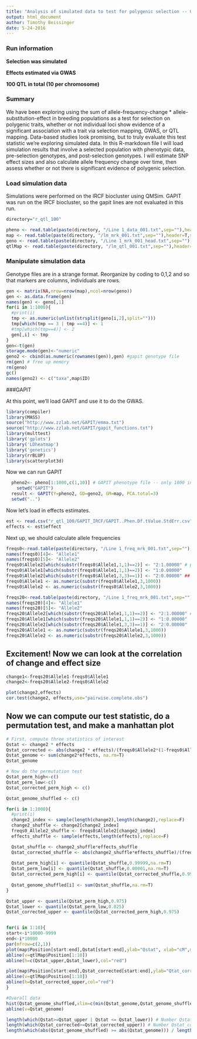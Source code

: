 ```yaml
---
title: "Analysis of simulated data to test for polygenic selection -- GWAS style"
output: html_document
author: Timothy Beissinger
date: 5-24-2016
---
```


### Run information
**Selection was simulated**

**Effects estimated via GWAS**

**100 QTL in total (10 per chromosome)**

### Summary
We have been exploring using the sum of allele-frequency-change * allele-substitution-effect in breeding populations as a test for selection on polygenic traits, whether or not individual loci show evidence of a significant association with a trait via selection mapping, GWAS, or QTL mapping. Data-based studies look promising, but to truly evaluate this test statistic we're exploring simulated data. In this R-markdown file I will load simulation results that involve a selected population with phenotypic data, pre-selection genotypes, and post-selection genotypes. I will estimate SNP effect sizes and also calculate allele frequency change over time, then assess whether or not there is significant evidence of polygenic selection.

### Load simulation data

Simulations were performed on the IRCF biocluster using QMSim. GAPIT was run on the IRCF biocluster, so the gapit lines are not evaluated in this run.

```r
directory="r_qtl_100"

pheno <- read.table(paste(directory, "/Line 1_data_001.txt",sep=""),header=T,stringsAsFactors=F)
map <- read.table(paste(directory, "/lm_mrk_001.txt",sep=""),header=T,stringsAsFactors=F)
geno <- read.table(paste(directory, "/Line 1_mrk_001_head.txt",sep=""),header=F,stringsAsFactors=F,skip=1,sep="", colClasses=c("numeric","character")) # read genos as characters
qtlMap <- read.table(paste(directory, "/lm_qtl_001.txt",sep=""),header=T,stringsAsFactors=F)
```

### Manipulate simulation data

Genotype files are in a strange format. Reorganize by coding to 0,1,2 and so that markers are columns, individuals are rows.

```r
gen <- matrix(NA,nrow=nrow(map),ncol=nrow(geno))
gen <- as.data.frame(gen)
names(gen) <- geno[,1]
for(i in 1:1000){
  #print(i)
  tmp <- as.numeric(unlist(strsplit(geno[i,2],split="")))
  tmp[which(tmp == 3 | tmp ==4)] <- 1
  #tmp[which(tmp==4)] <- 2
  gen[,i] <- tmp
}
gen<-t(gen)
storage.mode(gen)<-"numeric"
geno2 <- cbind(as.numeric(rownames(gen)),gen) #gapit genotype file
rm(gen) # free up memory
rm(geno)
gc()
names(geno2) <- c("taxa",map$ID)
```


###GAPIT

At this point, we'll load GAPIT and use it to do the GWAS.

```r
library(compiler)
library(MASS)
source("http://www.zzlab.net/GAPIT/emma.txt")
source("http://www.zzlab.net/GAPIT/gapit_functions.txt")
library(multtest)
library('gplots')
library('LDheatmap')
library('genetics')
library(rrBLUP)
library(scatterplot3d)
```

Now we can run GAPIT

```r
  pheno2<- pheno[1:1000,c(1,10)] # GAPIT phenotype file -- only 1000 individuals have genotypes (because I deleted the rest from geno file...)
	setwd("GAPIT")
  result <- GAPIT(Y=pheno2, GD=geno2, GM=map, PCA.total=3)
  setwd("..")
```

Now let's load in effects estimates.
```r
est <- read.csv("r_qtl_100/GAPIT_IRCF/GAPIT..Phen.Df.tValue.StdErr.csv")
effects <- est$effect
```

Next up, we should calculate allele frequencies
```r
freqs0<-read.table(paste(directory, "/Line 1_freq_mrk_001.txt",sep=""),header=T,nrows=length(effects),fill=T,stringsAsFactors=F)
names(freqs0)[4]<- "Allele1"
names(freqs0)[5]<- "Allele2"
freqs0$Allele2[which(substr(freqs0$Allele1,1,1)==2)] <- "2:1.00000" # put this in the spot for the second allele
freqs0$Allele1[which(substr(freqs0$Allele1,1,1)==2)] <- "1:0.00000" 
freqs0$Allele2[which(substr(freqs0$Allele1,3,3)==1)] <- "2:0.00000" ##
freqs0$Allele1 <- as.numeric(substr(freqs0$Allele1,3,1000))
freqs0$Allele2 <- as.numeric(substr(freqs0$Allele2,3,1000))

freqs20<-read.table(paste(directory, "/Line 1_freq_mrk_001.txt",sep=""),header=F,skip={4*length(effects)+1},fill=T,stringsAsFactors=F)
names(freqs20)[4]<- "Allele1"
names(freqs20)[5]<- "Allele2"
freqs20$Allele2[which(substr(freqs20$Allele1,1,1)==2)] <- "2:1.00000" # put this in the spot for the second allele
freqs20$Allele1[which(substr(freqs20$Allele1,1,1)==2)] <- "1:0.00000" 
freqs20$Allele2[which(substr(freqs20$Allele1,3,3)==1)] <- "2:0.00000"  ##
freqs20$Allele1 <- as.numeric(substr(freqs20$Allele1,3,1000))
freqs20$Allele2 <- as.numeric(substr(freqs20$Allele2,3,1000))
```

## Excitement! Now we can look at the correlation of change and effect size
```r
change1<-freqs20$Allele1-freqs0$Allele1
change2<-freqs20$Allele2-freqs0$Allele2

plot(change2,effects)
cor.test(change2, effects,use="pairwise.complete.obs")
```

## Now we can compute our test statistic, do a permutation test, and make a manhattan plot
```r
# First, compute three statistics of interest
Qstat <- change2 * effects
Qstat_corrected <- abs(change2 * effects)/(freqs0$Allele2*(1-freqs0$Allele2))
Qstat_genome <- sum(change2*effects, na.rm=T)
Qstat_genome

# Now do the permutation test
Qstat_perm_high<-c()
Qstat_perm_low<-c()
Qstat_corrected_perm_high <- c()

Qstat_genome_shuffled <- c()

for(i in 1:1000){
  #print(i)
  change2_index <- sample(length(change2),length(change2),replace=F)
  change2_shuffle <- change2[change2_index]
  freqs0_Allele2_shuffle <- freqs0$Allele2[change2_index]
  effects_shuffle <- sample(effects,length(effects),replace=F)

  Qstat_shuffle <- change2_shuffle*effects_shuffle
  Qstat_corrected_shuffle <- abs(change2_shuffle*effects_shuffle)/(freqs0_Allele2_shuffle *(1-freqs0_Allele2_shuffle))
  
  Qstat_perm_high[i] <- quantile(Qstat_shuffle,0.99999,na.rm=T)
  Qstat_perm_low[i] <- quantile(Qstat_shuffle,0.00001,na.rm=T)
  Qstat_corrected_perm_high[i] <- quantile(Qstat_corrected_shuffle,0.99999,na.rm=T)
  
  Qstat_genome_shuffled[i] <- sum(Qstat_shuffle,na.rm=T)
}

Qstat_upper <- quantile(Qstat_perm_high,0.975)
Qstat_lower <- quantile(Qstat_perm_low,0.025)
Qstat_corrected_upper <- quantile(Qstat_corrected_perm_high,0.975)


for(i in 1:10){
start<-i*10000-9999
end<-i*10000
par(mfrow=c(2,1))
plot(map$Position[start:end],Qstat[start:end],ylab="Qstat", xlab="cM",main=paste("chromosome", i),ylim=c(min(Qstat,Qstat_lower,na.rm=T),max(Qstat,Qstat_upper,na.rm=T)))
abline(v=qtlMap$Position[1:10])
abline(h=c(Qstat_upper,Qstat_lower),col="red")

plot(map$Position[start:end],Qstat_corrected[start:end],ylab="Qtat_corrected",xlab="cM",main=paste("chromosome", i),ylim=c(0,max(Qstat_corrected,Qstat_corrected_upper,na.rm=T)))
abline(v=qtlMap$Position[1:10])
abline(h=Qstat_corrected_upper,col="red")
}

#Overall data
hist(Qstat_genome_shuffled,xlim=c(min(Qstat_genome,Qstat_genome_shuffled,na.rm=T),max(Qstat_genome,Qstat_genome_shuffled,na.rm=T)))
abline(v=Qstat_genome)

length(which(Qstat>=Qstat_upper | Qstat <= Qstat_lower)) # Number Qstat outliers
length(which(Qstat_corrected>=Qstat_corrected_upper)) # Number Qstat_corrected outliers
length(which(abs(Qstat_genome_shuffled) >= abs(Qstat_genome))) / length(Qstat_genome_shuffled) # Qstat_genome p-value
```

